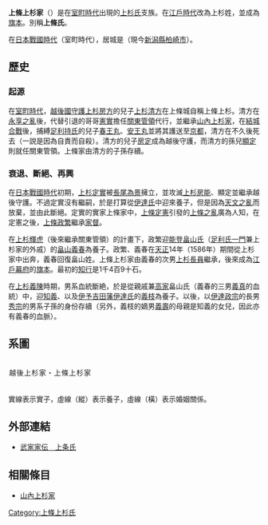 '''上條上杉家'''（{{jp|j=上条上杉家|hg=じょうじょううえすぎけ|rm=Jōjōuesugike|lead=yes}}）是在[[室町時代|室町時代]]出現的[[上杉氏|上杉氏]]支族。在[[江戶時代|江戶時代]]改為上杉姓，並成為[[旗本|旗本]]。別稱'''上條氏'''。

在[[日本戰國時代|日本戰國時代]]（室町時代），居城是{{tsl|ja|上条城|上條城}}（現今[[新潟縣|新潟縣]][[柏崎市|柏崎市]]）。

== 歷史 ==
=== 起源 ===
在[[室町時代|室町時代]]，[[越後國|越後國]][[守護|守護]][[上杉房方|上杉房方]]的兒子[[上杉清方|上杉清方]]在上條城自稱上條上杉。清方在[[永享之亂|永享之亂]]後，代替引退的哥哥[[上杉憲實|憲實]]擔任[[關東管領|關東管領]]代行，並繼承[[山內上杉家|山內上杉家]]，在[[結城合戰|結城合戰]]後，捕縛[[足利持氏|足利持氏]]的兒子[[足利春王丸|春王丸]]、[[足利安王丸|安王丸]]並將其護送至[[京都|京都]]，清方在不久後死去（一説是因為自責而自殺）。清方的兒子[[上杉房定|房定]]成為越後守護，而清方的孫兒[[上杉顯定|顯定]]則就任關東管領。上條家由清方的子孫存續。

=== 衰退、斷絕、再興 ===
在[[日本戰國時代|日本戰國時代]]初期，[[上杉定實|上杉定實]]被[[長尾為景|長尾為景]]擁立，並攻滅[[上杉房能|上杉房能]]、顯定並繼承越後守護。不過定實沒有繼嗣，於是打算從[[伊達氏|伊達氏]]中迎來養子，但是因為[[天文之亂|天文之亂]]而放棄，並由此斷絕。定實的實家上條家中，[[上條定憲|上條定憲]]引發的[[上條之亂|上條之亂]]廣為人知，在定憲之後，[[上條政繁|上條政繁]]繼承[[家督|家督]]。

在[[上杉輝虎|上杉輝虎]]（後來繼承關東管領）的計畫下，政繁迎[[能登國|能登]][[畠山氏|畠山氏]]（[[足利氏|足利氏]][[一門|一門]]兼上杉家的外戚）的[[畠山義春|畠山義春]]為養子。政繁、義春在[[天正_(日本)|天正]]14年（1586年）期間從上杉家中出奔，義春回復畠山姓。上條上杉家由義春的次男[[上杉長員|上杉長員]]繼承，後來成為[[江戶幕府|江戶幕府]]的[[旗本|旗本]]。最初的[[知行|知行]]是1千4百9十石。

在[[上杉義陳|上杉義陳]]時期，男系血統斷絶，於是從親戚兼[[高家|高家]]畠山氏（義春的三男[[畠山義真|義真]]的血統）中，迎[[上杉知義|知義]]、以及[[伊予吉田藩|伊予吉田藩]][[伊達氏|伊達氏]]的[[上杉義枝|義枝]]為養子。以後，以[[伊達政宗|伊達政宗]]的長男[[伊達秀宗|秀宗]]的男系子孫的身份存續（另外，義枝的嫡男[[上杉義壽|義壽]]的母親是知義的女兒，因此亦有義春的血脈）。

== 系圖 == 
<div class="NavFrame" style="width:100%;">
 <div class="NavHead" style="padding:1.5px; line-height:1.7; letter-spacing:1px;">越後上杉家・上條上杉家</div>
 <div class="NavContent" style="text-align:left;">
;實線表示實子，虛線（縱）表示養子，虛線（橫）表示婚姻關係。
{{familytree/start|style="font-size:120%"}}
{{familytree |border=0|01||||| 01=[[上杉憲顯|山內上杉憲顯]]}}
{{familytree |border=0| |)|-|-|.|||}}
{{familytree |border=0|01|02|||| 01=[[上杉憲榮|憲榮]]<sup>1</sup>|02=[[上杉憲方|憲方]]}}
{{familytree |border=0| |:|||!|||}}
{{familytree |border=0|01|02|||| 01=[[上杉房方|房方]]<sup>2</sup>|02=[[上杉房方|房方]]}}
{{familytree |border=0| |)|-|-|v|-|-|v|-|-|.}}
{{familytree |border=0|01|02|03|04|| 01=[[上杉朝方|朝方]]<sup>3</sup>|02=[[上杉賴方|賴方]]<sup>4</sup>|03=[[上杉憲實|憲實]]|04=（'''''上條上杉家'''''）}}
{{familytree |border=0| |)|-|-|.||||||!}}
{{familytree |border=0|01|02||||03|| 01=[[上杉房朝|房朝]]<sup>5</sup>|02=[[上杉朝定_(山本寺上杉家)|朝定]]|03=[[上杉清方|清方]]<sup>''1''</sup>}}
{{familytree |border=0| |:||||||,|-|-|+|-|-|.}}
{{familytree |border=0|01||||02|03|04| 01=[[上杉房定|房定]]<sup>6</sup>|02=定顯|03=[[上杉房定|房定]]|04=[[上杉房實|房實]]<sup>''2''</sup>}}
{{familytree |border=0| |)|-|-|v|-|-|v|~|~|7|||)|-|-|v|-|-|v|-|-|.}}
{{familytree |border=0|01|02|03|04|05|06|07|08| 01=[[上杉定昌|定昌]]|02=[[上杉顯定|顯定]]|03=[[上杉房能|房能]]<sup>7</sup>|04=[[積翠院|積翠院]]|05=[[上杉定實|定實]]|06=[[上條定明|上條定明]]|07=[[上條定憲|上條定憲]]<sup>''3''</sup>|08=[[積翠院|積翠院]]|}}
{{familytree |border=0| |||||||D|~|~|7||||||)|-|-|.}}
{{familytree |border=0|||||||01|02||||03|04| 01=龍松（八條上杉家[[上杉房孝|上杉房孝]]的兒子）|02=[[上杉定實|定實]]<sup>8</sup>|03=定兼|04=[[上條賴房|賴房]]<sup>''4''</sup>}}
{{familytree |border=0| |||||||||||||||||||:|01| 01=（再興）}}
{{familytree |border=0|||||||||||||||||||01|||||||02| 01=[[上條政繁|政繁]]<sup>''5''</sup>（八條上杉家[[上杉定實_(戰國時代)|上杉定實]]的兒子）|02=[[長尾政景|長尾政景]]}}
{{familytree |border=0| |||||||||||||||||||:||||||,|-|-|^|-|-|.| }}
{{familytree |border=0|||||||||||||||||||01|~|y|~|02||||03| 01=[[畠山義春|義春→畠山義春]]<sup>''6''</sup>（一說與[[畠山義続|畠山義続]]的兒子政繁為同一人物）|02=女|03=[[上杉景勝|上杉景勝]]}}
{{familytree |border=0| |||||||||||||||||||,|-|-|+|-|-|v|-|-|.| }}
{{familytree |border=0|||||||||||||||||||01|02|03|04| 01=[[畠山景廣|畠山景廣]]|02=[[上杉長員|上杉長員]]<sup>''7''</sup>|03=[[畠山義真|畠山義真]]|04=小山田義廣（仕於[[紀州德川家|紀州德川家]]）}}
{{familytree |border=0| ||||||||||||||||||||||)|-|-|.| }}
{{familytree |border=0||||||||||||||||||||||01|02|| 01=[[上杉長政|長政]]<sup>''8''</sup>|02=[[上杉長貞|長貞]]<sup>''9''</sup>|}}
{{familytree |border=0| ||||||||||||||||||||||)|-|-|.| }}
{{familytree |border=0||||||||||||||||||||||01|02|| 01=[[上杉長宗|長宗]]<sup>''10''</sup>|02=[[上杉義陳|義陳]]}}
{{familytree |border=0| ||||||||||||||||||||||:||| }}
{{familytree |border=0||||||||||||||||||||||01||| 01=[[上杉義陳|義陳]]<sup>''11''</sup>|}}
{{familytree |border=0| ||||||||||||||||||||||:||| }}
{{familytree |border=0||||||||||||||||||||||01||| 01=[[上杉知義|知義]]<sup>''12''</sup>（[[高家|高家]][[畠山義寧|畠山義寧]]的三男）|}}
{{familytree |border=0| ||||||||||||||||||||||:||| }}
{{familytree |border=0||||||||||||||||||||||01||| 01=[[上杉義枝|義枝]]<sup>''13''</sup>（[[伊予吉田藩|伊予吉田藩]]主[[伊達村豐|伊達村豐]]的三男）|}}
{{familytree |border=0| ||||||||||||||||||||||!||| }}
{{familytree |border=0||||||||||||||||||||||01||| 01=[[上杉義壽|義壽]]<sup>''14''</sup>|}}
{{familytree |border=0| ||||||||||||||||||||||!||| }}
{{familytree |border=0||||||||||||||||||||||01||| 01=[[上杉義長|義長]]<sup>''15''</sup>|}}
{{familytree |border=0| ||||||||||||||||||||||!||| }}
{{familytree |border=0||||||||||||||||||||||01||| 01=[[上杉義達|義達]]<sup>''16''</sup>|}}
{{familytree |border=0| ||||||||||||||||||||||!||| }}
{{familytree |border=0||||||||||||||||||||||01||| 01=義正<sup>''17''</sup>|}}
{{familytree |border=0| ||||||||||||||||||||||!||| }}
{{familytree |border=0||||||||||||||||||||||01||| 01=義為<sup>''18''</sup>|}}
{{familytree/end}}
<references />
</div>
</div>

== 外部連結 ==
*[http://www2.harimaya.com/sengoku/html/jojo_k.html 武家家伝＿上条氏] {{Wayback|url=http://www2.harimaya.com/sengoku/html/jojo_k.html |date=20210415230831 }}

== 相關條目 ==
*[[山內上杉家|山內上杉家]]

[[Category:上條上杉氏|Category:上條上杉氏]]